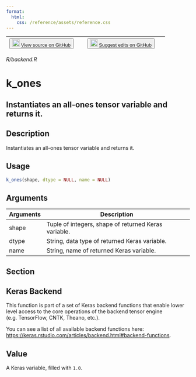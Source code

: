 ```yaml
---
format:
  html:
    css: /reference/assets/reference.css
---
```


| <button class="button"> ![](/reference/assets/GitHub-Mark-32px.png){width="20"} [View source on GitHub](https://github.com/rstudio/keras//blob/main/R/backend.R) </button> | <button class="button"> ![](/reference/assets/GitHub-Mark-32px.png){width="20"} [Suggest edits on GitHub](https://github.com/rstudio/keras//edit/main/R/backend.R) </button> |
|:------------------------------:|:--------------------------------------:|

*R/backend.R*

# k_ones

## Instantiates an all-ones tensor variable and returns it.

## Description
Instantiates an all-ones tensor variable and returns it. 


## Usage
```r
k_ones(shape, dtype = NULL, name = NULL) 
```

## Arguments
|Arguments|Description|
|---|---|
| shape | Tuple of integers, shape of returned Keras variable. |
| dtype | String, data type of returned Keras variable. |
| name | String, name of returned Keras variable. |


## Section

## Keras Backend

This function is part of a set of Keras backend functions that enable lower level access to the core operations of the backend tensor engine (e.g. TensorFlow, CNTK, Theano, etc.). 

You can see a list of all available backend functions here: [https://keras.rstudio.com/articles/backend.html#backend-functions](https://keras.rstudio.com/articles/backend.html#backend-functions). 

## Value
A Keras variable, filled with `1.0`. 




